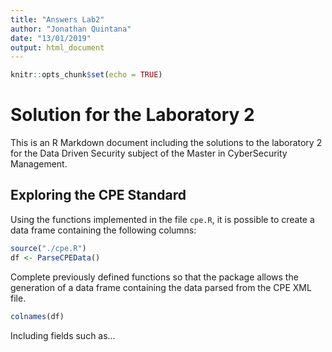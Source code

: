 ```yaml
---
title: "Answers Lab2"
author: "Jonathan Quintana"
date: "13/01/2019"
output: html_document
---
```


```r
knitr::opts_chunk$set(echo = TRUE)
```

# Solution for the Laboratory 2

This is an R Markdown document including the solutions to the laboratory 2 for the Data Driven Security subject of the Master in CyberSecurity Management.

## Exploring the CPE Standard

Using the functions implemented in the file `cpe.R`, it is possible to create a data frame containing the following columns:

```r
source("./cpe.R")
df <- ParseCPEData()
```

Complete previously defined functions so that the package allows the generation of a data frame containing the data parsed from the CPE XML file.

```r
colnames(df)
```

Including fields such as...


```r

```
